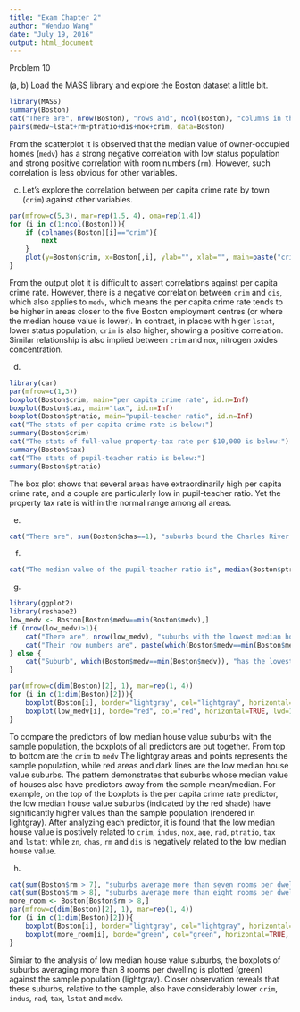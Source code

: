 ```yaml
---
title: "Exam Chapter 2"
author: "Wenduo Wang"
date: "July 19, 2016"
output: html_document
---
```


Problem 10

(a, b)
Load the MASS library and explore the Boston dataset a little bit.
```r
library(MASS)
summary(Boston)
cat("There are", nrow(Boston), "rows and", ncol(Boston), "columns in the Boston dataset")
pairs(medv~lstat+rm+ptratio+dis+nox+crim, data=Boston)
```

From the scatterplot it is observed that the median value of owner-occupied homes (`medv`) has a strong negative correlation with low status population and strong positive correlation with room numbers (`rm`).
However, such correlation is less obvious for other variables.

(c)
Let's explore the correlation between per capita crime rate by town (`crim`) against other variables.
```r
par(mfrow=c(5,3), mar=rep(1.5, 4), oma=rep(1,4))
for (i in c(1:ncol(Boston))){
    if (colnames(Boston)[i]=="crim"){
        next
    }
    plot(y=Boston$crim, x=Boston[,i], ylab="", xlab="", main=paste("crim ~ ", colnames(Boston)[i]))
}
```

From the output plot it is difficult to assert correlations against per capita crime rate. However, there is a negative correlation between `crim` and `dis`, which also applies to `medv`, which means the per capita crime rate tends to be higher in areas closer to the five Boston employment centres (or where the median house value is lower). In contrast, in places with higer `lstat`, lower status population, `crim` is also higher, showing a positive correlation. Similar relationship is also implied between `crim` and `nox`, nitrogen oxides concentration.

(d)
```r
library(car)
par(mfrow=c(1,3))
boxplot(Boston$crim, main="per capita crime rate", id.n=Inf)
boxplot(Boston$tax, main="tax", id.n=Inf)
boxplot(Boston$ptratio, main="pupil-teacher ratio", id.n=Inf)
cat("The stats of per capita crime rate is below:")
summary(Boston$crim)
cat("The stats of full-value property-tax rate per $10,000 is below:")
summary(Boston$tax)
cat("The stats of pupil-teacher ratio is below:")
summary(Boston$ptratio)
```

The box plot shows that several areas have extraordinarily high per capita crime rate, and a couple are particularly low in pupil-teacher ratio. Yet the property tax rate is within the normal range among all areas.

(e)
```r
cat("There are", sum(Boston$chas==1), "suburbs bound the Charles River in the dataset.")
```

(f)
```r
cat("The median value of the pupil-teacher ratio is", median(Boston$ptratio), "in the Boston dataset.")
```

(g)
```r
library(ggplot2)
library(reshape2)
low_medv <- Boston[Boston$medv==min(Boston$medv),]
if (nrow(low_medv)>1){
    cat("There are", nrow(low_medv), "suburbs with the lowest median house value.")
    cat("Their row numbers are", paste(which(Boston$medv==min(Boston$medv))), ".")
} else {
    cat("Suburb", which(Boston$medv==min(Boston$medv)), "has the lowest median house value.")
}

par(mfrow=c(dim(Boston)[2], 1), mar=rep(1, 4))
for (i in c(1:dim(Boston)[2])){
    boxplot(Boston[i], border="lightgray", col="lightgray", horizontal=TRUE, lwd=0.5)
    boxplot(low_medv[i], borde="red", col="red", horizontal=TRUE, lwd=1, add=TRUE)
}
```

To compare the predictors of low median house value suburbs with the sample population, the boxplots of all predictors are put together.
From top to bottom are the `crim` to `medv` 
The lightgray areas and points represents the sample population, while red areas and dark lines are the low median house value suburbs. The pattern demonstrates that suburbs whose median value of houses also have predictors away from the sample mean/median. For example, on the top of the boxplots is the per capita crime rate predictor, the low median house value suburbs (indicated by the red shade) have significantly higher values than the sample population (rendered in lightgray).
After analyzing each predictor, it is found that the low median house value is postively related to `crim`, `indus`, `nox`, `age`, `rad`, `ptratio`, `tax` and `lstat`; while `zn`, `chas`, `rm` and `dis` is negatively related to the low median house value.

(h)
```r
cat(sum(Boston$rm > 7), "suburbs average more than seven rooms per dwelling.")
cat(sum(Boston$rm > 8), "suburbs average more than eight rooms per dwelling.")
more_room <- Boston[Boston$rm > 8,]
par(mfrow=c(dim(Boston)[2], 1), mar=rep(1, 4))
for (i in c(1:dim(Boston)[2])){
    boxplot(Boston[i], border="lightgray", col="lightgray", horizontal=TRUE, lwd=0.5)
    boxplot(more_room[i], borde="green", col="green", horizontal=TRUE, lwd=1, add=TRUE)
}
```

Simiar to the analysis of low median house value suburbs, the boxplots of suburbs averaging more than 8 rooms per dwelling is plotted (green) against the sample population (lightgray).
Closer observation reveals that these suburbs, relative to the sample, also have considerably lower `crim`, `indus`, `rad`, `tax`, `lstat` and `medv`.